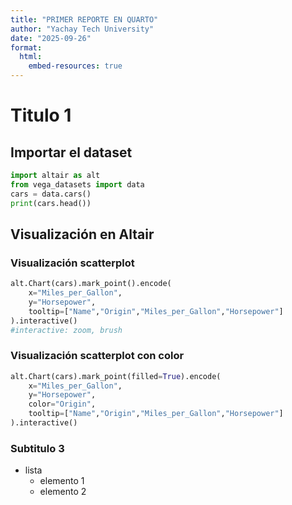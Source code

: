 ```yaml
---
title: "PRIMER REPORTE EN QUARTO"
author: "Yachay Tech University" 
date: "2025-09-26"
format:
  html:
    embed-resources: true
---
```


# Titulo 1

## Importar el dataset

```python
import altair as alt
from vega_datasets import data
cars = data.cars()
print(cars.head())
```

## Visualización en Altair

### Visualización scatterplot

```python

alt.Chart(cars).mark_point().encode(
    x="Miles_per_Gallon",
    y="Horsepower",
    tooltip=["Name","Origin","Miles_per_Gallon","Horsepower"]
).interactive()
#interactive: zoom, brush

```

### Visualización scatterplot con color

```python
alt.Chart(cars).mark_point(filled=True).encode(
    x="Miles_per_Gallon",
    y="Horsepower",
    color="Origin",
    tooltip=["Name","Origin","Miles_per_Gallon","Horsepower"]
).interactive()

```

### Subtitulo 3

-   lista
    -   elemento 1
    -   elemento 2